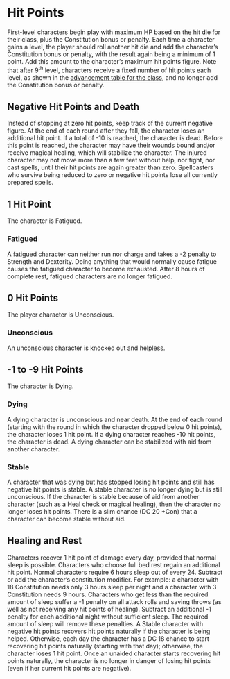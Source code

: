 # Hit Points

First-level characters begin play with maximum HP based on the hit die for their class, plus the Constitution bonus or penalty. Each time a character gains a level, the player should roll another hit die and add the character's Constitution bonus or penalty, with the result again being a minimum of 1 point. Add this amount to the character's maximum hit points figure. Note that after 9^th^ level, characters receive a fixed number of hit points each level, as shown in the [advancement table for the class](class.qmd#character-classes), and no longer add the Constitution bonus or penalty.

## Negative Hit Points and Death

Instead of stopping at zero hit points, keep track of the current negative figure. At the end of each round after they fall, the character loses an additional hit point. If a total of -10 is reached, the character is dead. Before this point is reached, the character may have their wounds bound and/or receive magical healing, which will stabilize the character. The injured character may not move more than a few feet without help, nor fight, nor cast spells, until their hit points are again greater than zero. Spellcasters who survive being reduced to zero or negative hit points lose all currently prepared spells.

## 1 Hit Point

The character is Fatigued.

### Fatigued

A fatigued character can neither run nor charge and takes a -2 penalty to Strength and Dexterity. Doing anything that would normally cause fatigue causes the fatigued character to become exhausted. After 8 hours of complete rest, fatigued characters are no longer fatigued.

## 0 Hit Points

The player character is Unconscious.

### Unconscious

An unconscious character is knocked out and helpless.

## -1 to -9 Hit Points

The character is Dying.

### Dying

A dying character is unconscious and near death. At the end of each round (starting with the round in which the character dropped below 0 hit points), the character loses 1 hit point. If a dying character reaches -10 hit points, the character is dead. A dying character can be stabilized with aid from another character.

### Stable

A character that was dying but has stopped losing hit points and still has negative hit points is stable. A stable character is no longer dying but is still unconscious. If the character is stable because of aid from another character (such as a Heal check or magical healing), then the character no longer loses hit points. There is a slim chance (DC 20 +Con) that a character can become stable without aid.

## Healing and Rest

Characters recover 1 hit point of damage every day, provided that normal sleep is possible. Characters who choose full bed rest regain an additional hit point. Normal characters require 6 hours sleep out of every 24. Subtract or add the character’s constitution modifier. For example: a character with 18 Constitution needs only 3 hours sleep per night and a character with 3 Constitution needs 9 hours. Characters who get less than the required amount of sleep suffer a -1 penalty on all attack rolls and saving throws (as well as not receiving any hit points of healing). Subtract an additional -1 penalty for each additional night without sufficient sleep. The required amount of sleep will remove these penalties. A Stable character with negative hit points recovers hit points naturally if the character is being helped. Otherwise, each day the character has a DC 18 chance to start recovering hit points naturally (starting with that day); otherwise, the character loses 1 hit point. Once an unaided character starts recovering hit points naturally, the character is no longer in danger of losing hit points (even if her current hit points are negative).
